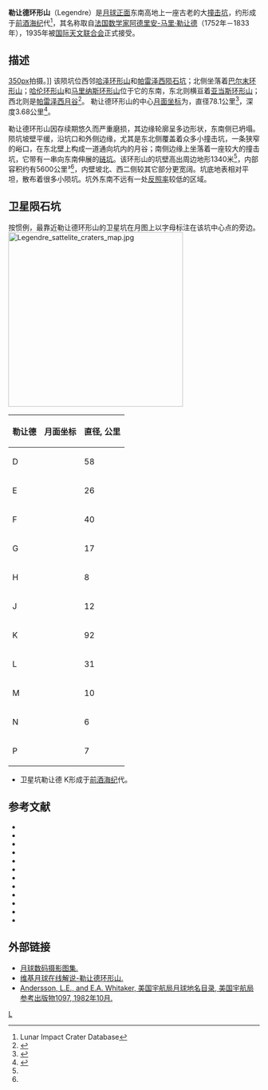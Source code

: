 {{lunar crater data|
 image=Legendre (LRO).png|
 caption=[[月球勘测轨道器|月球勘测轨道器]]拍摄的图像|
 latitude=28.92|
 N_or_S=S|
 longitude=70.02|
 E_or_W=E|
 diameter=78.1公里|
 depth=3.68公里|
 colong=292|
 eponym=[[阿德里安-马里·勒让德|阿德里安-马里·勒让德]]}}
'''勒让德环形山'''（Legendre）是[[月球正面|月球正面]]东南高地上一座古老的大[[撞击坑|撞击坑]]，约形成于[[前酒海纪|前酒海纪]]代<ref name=LICD>Lunar Impact Crater Database</ref>，其名称取自[[法国|法国]][[数学家|数学家]][[阿德里安-马里·勒让德|阿德里安-马里·勒让德]]（1752年－1833年），1935年被[[国际天文联合会|国际天文联合会]]正式接受。

==描述==
[[image:Petavius_+_Hase_+_Adams_+_Legendre_-_LROC_-_WAC.JPG|350px]]拍摄。]]
该陨坑位西邻[[哈泽环形山|哈泽环形山]]和[[帕雷泽西陨石坑|帕雷泽西陨石坑]]；北侧坐落着[[巴尔末环形山|巴尔末环形山]]；[[哈伦环形山|哈伦环形山]]和[[马里纳斯环形山|马里纳斯环形山]]位于它的东南，东北则横亘着[[亚当斯环形山|亚当斯环形山]]；西北则是[[帕雷泽西陨石坑|帕雷泽西月谷]]<ref>{{Cite web |url=http://planetarynames.wr.usgs.gov/images/Lunar/lac_99_lo.pdf |title=crater Legendre on LAC-99 map |accessdate=2016-07-06 |archive-date=2013-02-20 |archive-url=https://web.archive.org/web/20130220212215/http://planetarynames.wr.usgs.gov/images/Lunar/lac_99_lo.pdf |dead-url=no }}</ref>。
勒让德环形山的中心[[月面坐标|月面坐标]]为{{Coord|28.92|S|70.02|E|globe:Moon|nogoogle=1|noosm=1}}，直径78.1公里<ref name="IAU">{{Cite web |url=http://planetarynames.wr.usgs.gov/Feature/3330 |title=Directory of the International Astronomical Union |accessdate=2016-07-06 |archive-date=2015-02-17 |archive-url=https://archive.today/20150217011308/http://planetarynames.wr.usgs.gov/Feature/3330 |dead-url=no }}</ref>，深度3.68公里<ref>{{Cite web |url=http://fisherka.csolutionshosting.net/astronote/plan/craterdepth/html/CraterDepthFeatureNameWestfall.html |title=John E. Westfall's Atlas of the Lunar Terminator, Cambridge Univ. Press (2000) |accessdate=2016-07-06 |archive-date=2014-12-18 |archive-url=https://archive.today/20141218234310/http://fisherka.csolutionshosting.net/astronote/plan/craterdepth/html/CraterDepthFeatureNameWestfall.html |dead-url=no }}</ref>。

勒让德环形山因存续期悠久而严重磨损，其边缘轮廓呈多边形状，东南侧已坍塌。陨坑坡壁平缓，沿坑口和外侧边缘，尤其是东北侧覆盖着众多小撞击坑，一条狭窄的峪口，在东北壁上构成一道通向坑内的月谷；南侧边缘上坐落着一座较大的撞击坑，它带有一串向东南伸展的[[链坑|链坑]]。该环形山的坑壁高出周边地形1340米<ref name="LICD"/>，内部容积约有5600公里³<ref name="LICD"/>，内壁坡北、西二侧较其它部分更宽阔。坑底地表相对平坦，散布着很多小陨坑。坑外东南不远有一处[[反照率|反照率]]较低的区域。

==卫星陨石坑==
按惯例，最靠近勒让德环形山的卫星坑在月图上以字母标注在该坑中心点的旁边。
[[Image:Legendre_sattelite_craters_map.jpg|350px]]

{|class="wikitable sortable" style="text-align:center"
|-
! 勒让德
! class="unsortable" | 月面坐标
! 直径, 公里
|-
|D
|{{Coord|31.60|S|75.15|E|globe:moon|nogoogle=1|noosm=1|name=Legendre D}}
|58
|-
|E
|{{Coord|33.86|S|78.57|E|globe:moon|nogoogle=1|noosm=1|name=Legendre E}}
|26
|-
|F
|{{Coord|33.66|S|76.12|E|globe:moon|nogoogle=1|noosm=1|name=Legendre F}}
|40
|-
|G
|{{Coord|32.23|S|73.92|E|globe:moon|nogoogle=1|noosm=1|name=Legendre G}}
|17
|-
|H
|{{Coord|32.44|S|78.17|E|globe:moon|nogoogle=1|noosm=1|name=Legendre H}}
|8
|-
|J
|{{Coord|30.63|S|74.10|E|globe:moon|nogoogle=1|noosm=1|name=Legendre J}}
|12
|-
|K
|{{Coord|29.79|S|72.21|E|globe:moon|nogoogle=1|noosm=1|name=Legendre K}}
|92
|-
|L
|{{Coord|28.12|S|73.50|E|globe:moon|nogoogle=1|noosm=1|name=Legendre L}}
|31
|-
|M
|{{Coord|28.17|S|71.61|E|globe:moon|nogoogle=1|noosm=1|name=Legendre M}}
|10
|-
|N
|{{Coord|27.47|S|70.50|E|globe:moon|nogoogle=1|noosm=1|name=Legendre N}}
|6
|-
|P
|{{Coord|27.31|S|69.28|E|globe:moon|nogoogle=1|noosm=1|name=Legendre P}}
|7
|}

* 卫星坑勒让德 K形成于[[前酒海纪|前酒海纪]]代。

== 参考文献 ==
{{reflist}}
{{refbegin}}
* {{cite book 
 |last1=Andersson 
 |first1=L. E. 
 |last2=Whitaker 
 |first2=E. A. 
 |authorlink2=Ewen Whitaker 
 |date=1982 
 |title=NASA Catalogue of Lunar Nomenclature 
 |publisher=NASA RP-1097 
 |ref=harv 
 |url=http://planet4589.org/astro/lunar/RP-1097.pdf 
 |deadurl=yes 
 |archiveurl=https://web.archive.org/web/20141006125838/http://planet4589.org/astro/lunar/RP-1097.pdf 
 |archivedate=2014-10-06 
 |access-date=2016-03-08 
 }}
* {{cite web
  | last = Blue
  | first = Jennifer
  | date = July 25, 2007
  | title = Gazetteer of Planetary Nomenclature
  | publisher = [[United_States_Geological_Survey|USGS]]
  | url = http://planetarynames.wr.usgs.gov/Feature/3330
  | accessdate = 2015-02-17
  | ref = harv
  | archive-date = 2015-02-17
  | archive-url = https://archive.today/20150217011308/http://planetarynames.wr.usgs.gov/Feature/3330
  | dead-url = no
  }}
* {{cite book
  | last1 = Bussey
  | first1 = B.
  | authorlink1 = Ben Bussey
  | last2 = Spudis
  | first2 = P.
  | authorlink2 = Paul Spudis
  | date = 2004
  | title = The Clementine Atlas of the Moon
  | publisher = Cambridge University Press
  | location = New York
  | isbn = 978-0-521-81528-4
  | ref = harv
  }}
* {{cite book
  | last1 = Cocks
  | first1 = Elijah E.
  | last2 = Cocks
  | first2 = Josiah C.
  | date = 1995
  | title = Who's Who on the Moon: A Biographical Dictionary of Lunar Nomenclature
  | url = https://archive.org/details/isbn_9780936389271
  | publisher = Tudor Publishers
  | isbn = 978-0-936389-27-1
  | ref = harv
  }}
* {{cite web
  | last = McDowell
  | first = Jonathan
  | date = July 15, 2007
  | url = http://host.planet4589.org/astro/lunar/
  | title = Lunar Nomenclature
  | publisher = Jonathan's Space Report
  | accessdate = 2007-10-24
  | ref = harv
  | archive-date = 2012-05-26
  | archive-url = https://www.webcitation.org/67wcYNfK3?url=http://host.planet4589.org/astro/lunar/
  | dead-url = no
  }}
* {{cite journal| last1 = Menzel| first1 = D. H.| last2 = Minnaert| first2 = M.| last3 = Levin| first3 = B.| last4 = Dollfus| first4 = A.| last5 = Bell| first5 = B.| title = Report on Lunar Nomenclature by the Working Group of Commission 17 of the IAU| doi = 10.1007/BF00171763| journal = Space Science Reviews| volume = 12| issue = 2| pages = 136–186| date = 1971| bibcode = 1971SSRv...12..136M| ref = harv}}
* {{cite book
  | first = Patrick
  | last = Moore
  | authorlink = Patrick Moore
  | date = 2001
  | title = On the Moon
  | url = https://archive.org/details/patrickmooreonmo00patr
  | publisher = Sterling Publishing Co.
  | isbn = 978-0-304-35469-6
  | ref = harv
  }}
* {{cite book
  | first = Fred W.
  | last = Price
  | date = 1988
  | title = The Moon Observer's Handbook
  | publisher = Cambridge University Press
  | isbn = 978-0-521-33500-3
  | ref = harv
  }}
* {{cite book
  | last = Rükl
  | first = Antonín
  | authorlink = Antonín Rükl
  | date = 1990
  | title = Atlas of the Moon
  | publisher = Kalmbach Books
  | isbn = 978-0-913135-17-4
  | ref = harv
  }}
* {{cite book
  | last = Webb
  | first = Rev. T. W.
  | authorlink = Thomas William Webb
  | date = 1962
  | title = Celestial Objects for Common Telescopes
  | url = https://archive.org/details/celestialobjects00webb
  | edition = 6th revised
  | publisher = Dover
  | isbn = 978-0-486-20917-3
  | ref = harv
  }}
* {{cite book
  | first = Ewen A.
  | last = Whitaker
  | authorlink = Ewen Whitaker
  | date = 2003
  | title = Mapping and Naming the Moon
  | publisher = Cambridge University Press
  | isbn = 978-0-521-54414-6
  | ref = harv
  | url = http://books.google.com/books?id=aV1i27jDYL8C
  }}
* {{cite book
 |title     =Observing the Moon
 |url       =http://books.google.com/books?id=TWtLIOlPwS4C
 |author    =Wlasuk, Peter T.
 |date      =2000
 |publisher =Springer Science & Business Media
 |isbn      =978-1-852-33193-1
}}
{{refend}}

==外部链接==
*[http://www.lpi.usra.edu/resources/lunar_orbiter/bin/srch_nam.shtml?Legendre%7C0 月球数码摄影图集.]
*[http://the-moon.wikispaces.com/Legendre 维基月球在线解说-勒让德环形山.] {{Webarchive|url=https://archive.today/20150217183850/http://the-moon.wikispaces.com/Legendre |date=2015-02-17 }}
*[http://planet4589.org/astro/lunar/RP-1097.pdf Andersson, L.E., and E.A. Whitaker, 美国宇航局月球地名目录, 美国宇航局参考出版物1097, 1982年10月.] {{Wayback|url=http://planet4589.org/astro/lunar/RP-1097.pdf |date=20141006125838 }}

[[Category:月球环形山|L]]
{{月球環形山 (L-N)}}